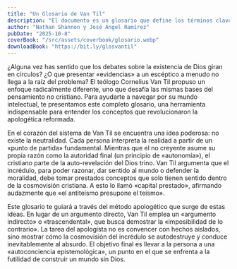 ```yaml
---
title: "Un Glosario de Van Til"
description: "El documento es un glosario que define los términos clave utilizados en la filosofía y apologética del teólogo Cornelius Van Til. La obra, escrita por Nathan D. Shannon y José Ángel Ramírez, explora conceptos fundamentales que sustentan el pensamiento de Van Til. Este glosario te guiará a través del método apologético que surge de estas ideas."
author: "Nathan Shannon y José Ángel Ramírez"
pubDate: "2025-10-8"
coverBook: "/src/assets/coverbook/glosario.webp"
downloadBook: "https://bit.ly/glosvantil"
---
```



¿Alguna vez has sentido que los debates sobre la existencia de Dios giran en círculos? ¿O que presentar «evidencias» a un escéptico a menudo no llega a la raíz del problema? El teólogo Cornelius Van Til propuso un enfoque radicalmente diferente, uno que desafía las mismas bases del pensamiento no cristiano. Para ayudarte a navegar por su mundo intelectual, te presentamos este completo glosario, una herramienta indispensable para entender los conceptos que revolucionaron la apologética reformada.

En el corazón del sistema de Van Til se encuentra una idea poderosa: no existe la neutralidad. Cada persona interpreta la realidad a partir de un «punto de partida» fundamental. Mientras que el no creyente asume su propia razón como la autoridad final (un principio de «autonomía»), el cristiano parte de la auto-revelación del Dios trino. Van Til argumenta que el incrédulo, para poder razonar, dar sentido al mundo o defender la moralidad, debe tomar prestados conceptos que solo tienen sentido dentro de la cosmovisión cristiana. A esto lo llamó «capital prestado», afirmando audazmente que «el antiteísmo presupone el teísmo».

Este glosario te guiará a través del método apologético que surge de estas ideas. En lugar de un argumento directo, Van Til emplea un «argumento indirecto» o «trascendental», que busca demostrar la «imposibilidad de lo contrario». La tarea del apologista no es convencer con hechos aislados, sino mostrar cómo la cosmovisión del incrédulo se autodestruye y conduce inevitablemente al absurdo. El objetivo final es llevar a la persona a una «autoconciencia epistemológica», un punto en el que se enfrenta a la futilidad de construir un mundo sin Dios.


